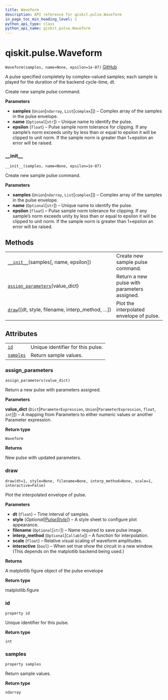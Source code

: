 ```yaml
---
title: Waveform
description: API reference for qiskit.pulse.Waveform
in_page_toc_min_heading_level: 1
python_api_type: class
python_api_name: qiskit.pulse.Waveform
---
```


<span id="qiskit-pulse-waveform" />

# qiskit.pulse.Waveform

<span id="qiskit.pulse.Waveform" />

`Waveform(samples, name=None, epsilon=1e-07)` [GitHub](https://github.com/qiskit/qiskit/tree/stable/0.16/qiskit/pulse/library/waveform.py "view source code")

A pulse specified completely by complex-valued samples; each sample is played for the duration of the backend cycle-time, dt.

Create new sample pulse command.

**Parameters**

*   **samples** (`Union`\[`ndarray`, `List`\[`complex`]]) – Complex array of the samples in the pulse envelope.
*   **name** (`Optional`\[`str`]) – Unique name to identify the pulse.
*   **epsilon** (`float`) – Pulse sample norm tolerance for clipping. If any sample’s norm exceeds unity by less than or equal to epsilon it will be clipped to unit norm. If the sample norm is greater than 1+epsilon an error will be raised.

### \_\_init\_\_

<span id="qiskit.pulse.Waveform.__init__" />

`__init__(samples, name=None, epsilon=1e-07)`

Create new sample pulse command.

**Parameters**

*   **samples** (`Union`\[`ndarray`, `List`\[`complex`]]) – Complex array of the samples in the pulse envelope.
*   **name** (`Optional`\[`str`]) – Unique name to identify the pulse.
*   **epsilon** (`float`) – Pulse sample norm tolerance for clipping. If any sample’s norm exceeds unity by less than or equal to epsilon it will be clipped to unit norm. If the sample norm is greater than 1+epsilon an error will be raised.

## Methods

|                                                                                                                        |                                              |
| ---------------------------------------------------------------------------------------------------------------------- | -------------------------------------------- |
| [`__init__`](#qiskit.pulse.Waveform.__init__ "qiskit.pulse.Waveform.__init__")(samples\[, name, epsilon])              | Create new sample pulse command.             |
| [`assign_parameters`](#qiskit.pulse.Waveform.assign_parameters "qiskit.pulse.Waveform.assign_parameters")(value\_dict) | Return a new pulse with parameters assigned. |
| [`draw`](#qiskit.pulse.Waveform.draw "qiskit.pulse.Waveform.draw")(\[dt, style, filename, interp\_method, …])          | Plot the interpolated envelope of pulse.     |

## Attributes

|                                                                             |                                   |
| --------------------------------------------------------------------------- | --------------------------------- |
| [`id`](#qiskit.pulse.Waveform.id "qiskit.pulse.Waveform.id")                | Unique identifier for this pulse. |
| [`samples`](#qiskit.pulse.Waveform.samples "qiskit.pulse.Waveform.samples") | Return sample values.             |

### assign\_parameters

<span id="qiskit.pulse.Waveform.assign_parameters" />

`assign_parameters(value_dict)`

Return a new pulse with parameters assigned.

**Parameters**

**value\_dict** (`Dict`\[`ParameterExpression`, `Union`\[`ParameterExpression`, `float`, `int`]]) – A mapping from Parameters to either numeric values or another Parameter expression.

**Return type**

`Waveform`

**Returns**

New pulse with updated parameters.

### draw

<span id="qiskit.pulse.Waveform.draw" />

`draw(dt=1, style=None, filename=None, interp_method=None, scale=1, interactive=False)`

Plot the interpolated envelope of pulse.

**Parameters**

*   **dt** (`float`) – Time interval of samples.
*   **style** (*Optional\[*[*PulseStyle*](qiskit.visualization.pulse.qcstyle#pulsestyle "qiskit.visualization.pulse.qcstyle.PulseStyle")*]*) – A style sheet to configure plot appearance.
*   **filename** (`Optional`\[`str`]) – Name required to save pulse image.
*   **interp\_method** (`Optional`\[`Callable`]) – A function for interpolation.
*   **scale** (`float`) – Relative visual scaling of waveform amplitudes.
*   **interactive** (`bool`) – When set true show the circuit in a new window. (This depends on the matplotlib backend being used.)

**Returns**

A matplotlib figure object of the pulse envelope

**Return type**

matplotlib.figure

### id

<span id="qiskit.pulse.Waveform.id" />

`property id`

Unique identifier for this pulse.

**Return type**

`int`

### samples

<span id="qiskit.pulse.Waveform.samples" />

`property samples`

Return sample values.

**Return type**

`ndarray`

